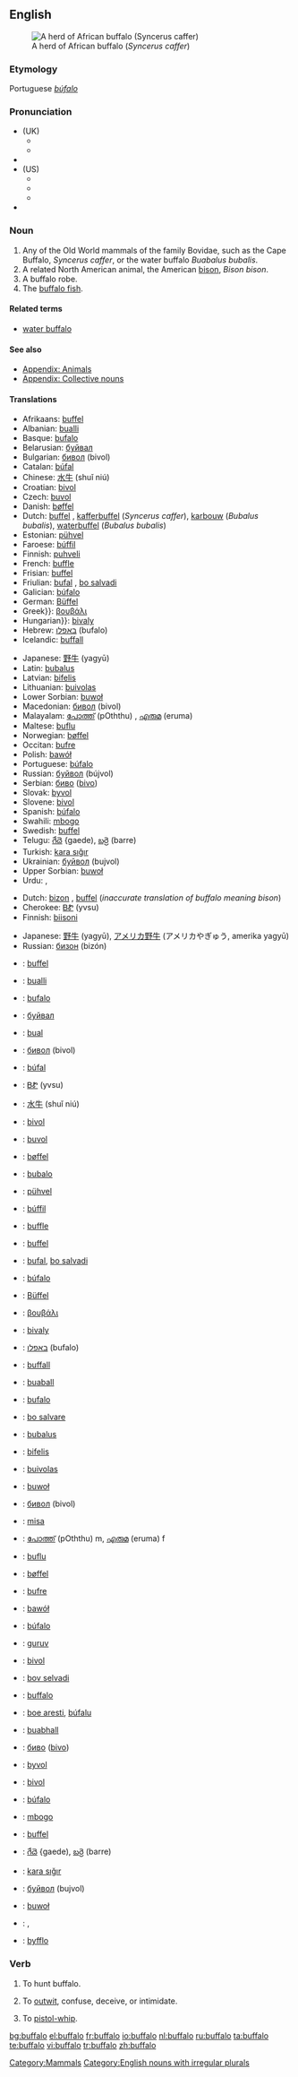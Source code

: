 {{see|Buffalo}}
{{wikipedia}}
==English==
[[Image:African Buffalo.jpg|thumb|A herd of African buffalo (''Syncerus caffer'')]]

===Etymology===
Portuguese ''[[búfalo]]''

===Pronunciation===
*(UK)
**{{IPA|/ˈbʌfələʊ/}}
**{{SAMPA|/"bVf@l@U/}}
*{{audio|en-uk-Buffalo.ogg|Audio (UK)}}
*(US)
**{{AHD|/bŭf'ə-lō/}}
**{{IPA|/ˈbʌfəloʊ/}}
**{{SAMPA|/"bVf@loU/}}
*{{audio|en-us-buffalo.ogg|Audio (US)}}

===Noun===
{{en-noun|buffaloes|pl2=buffalos|pl3=buffalo}}

# Any of the Old World mammals of the family Bovidae, such as the Cape Buffalo, ''Syncerus caffer'', or the water buffalo ''Buabalus bubalis''.
# A related North American animal, the American [[bison]], ''Bison bison''.
# A buffalo robe.
# The [[buffalo fish]].

====Related terms====
*[[water buffalo]]

====See also====
*[[Appendix: Animals]]
*[[Appendix: Collective nouns]]

====Translations====
{{trans-top|Old World mammals}}
*Afrikaans: [[buffel]]
*Albanian: [[bualli]]
*Basque: [[bufalo]]
*Belarusian: [[буйвал]] {{m}}
*Bulgarian: [[бивол]] (bivol) {{m}}
*Catalan: [[búfal]] {{m}}
*Chinese: [[水牛]] (shuǐ niú)
*Croatian: [[bivol]] {{m}}
*Czech: [[buvol]] {{m}}
*Danish: [[bøffel]]
*Dutch: [[buffel]] {{m}}, [[kafferbuffel]] {{m}} (''Syncerus caffer''), [[karbouw]] {{m}} (''Bubalus bubalis''), [[waterbuffel]] {{m}} (''Bubalus bubalis'')
*Estonian: [[pühvel]]
*Faroese: [[búffil]]
*Finnish: [[puhveli]]
*French: [[buffle]] {{m}}
*Frisian: [[buffel]] {{m}}
*Friulian: [[bufal]] {{m}}, [[bo salvadi]] {{m}}
*Galician: [[búfalo]] {{m}}
*German: [[Büffel]] {{m}}
*Greek}}: [[βουβάλι]]
*Hungarian}}: [[bivaly]]
*Hebrew: [[באפלו]] (bufalo) {{m}}
*Icelandic: [[buffall]]
{{trans-mid}}
*Japanese: [[野牛]] (yagyū)
*Latin: [[bubalus]] {{m}}
*Latvian: [[bifelis]]
*Lithuanian: [[buivolas]]
*Lower Sorbian: [[buwoł]] {{m}}
*Macedonian: [[бивол]] (bivol) {{m}}
*Malayalam: [[പോത്ത്]] (pOththu) {{m}}, [[എരുമ]] (eruma) {{f}}
*Maltese: [[buflu]] {{m}}
*Norwegian: [[bøffel]] {{m}}
*Occitan: [[bufre]] {{m}}
*Polish: [[bawół]] {{m}}
*Portuguese: [[búfalo]] {{m}}
*Russian: [[буйвол]] (bújvol) {{m}}
*Serbian: [[биво]] ([[bivo]]) {{m}}
*Slovak: [[byvol]] {{m}}
*Slovene: [[bivol]] {{m}}
*Spanish: [[búfalo]] {{m}}
*Swahili: [[mbogo]]
*Swedish: [[buffel]] {{c}}
*Telugu: [[గేదె]] {gaede), [[బర్రె]] (barre)
*Turkish: [[kara sığır]]
*Ukrainian: [[буйвол]] (bujvol) {{m}}
*Upper Sorbian: [[buwoł]] {{m}}
*Urdu: {{ur-Arab|[[بھینسا]]}} {{m}}, {{ur-Arab|[[بھینس]]}} {{f}}
{{trans-bot}}

{{trans-top|North American bison}}
*Dutch: [[bizon]] {{m}}, [[buffel]] {{m}} (''inaccurate translation of buffalo meaning bison'')
*Cherokee: [[ᏴᏑ]] (yvsu)
*Finnish: [[biisoni]]
{{trans-mid}}
*Japanese: [[野牛]] (yagyū), [[アメリカ野牛]] (アメリカやぎゅう, amerika yagyū)
*Russian: [[бизон]] (bizón) {{m}}
{{trans-bot}}

{{trans-top|robe}}
{{trans-mid}}
{{trans-bot}}

{{trans-top|fish}}
{{trans-mid}}
{{trans-bot}}

{{ttbc-top}}
*{{ttbc|Afrikaans}}: [[buffel]]
*{{ttbc|Albanian}}: [[bualli]]
*{{ttbc|Basque}}: [[bufalo]]
*{{ttbc|Belarusian}}: [[буйвал]]
*{{ttbc|Breton}}: [[bual]]
*{{ttbc|Bulgarian}}: [[бивол]] (bivol)
*{{ttbc|Catalan}}: [[búfal]]
*{{ttbc|Cherokee}}: [[ᏴᏑ]] (yvsu)
*{{ttbc|Chinese}}: [[水牛]] (shuǐ niú)
*{{ttbc|Croatian}}: [[bivol]]
*{{ttbc|Czech}}: [[buvol]]
*{{ttbc|Danish}}: [[bøffel]]
*{{ttbc|Esperanto}}: [[bubalo]]
*{{ttbc|Estonian}}: [[pühvel]]
*{{ttbc|Faroese}}: [[búffil]]
*{{ttbc|French}}: [[buffle]] {{m}}
*{{ttbc|Frisian}}: [[buffel]]
*{{ttbc|Friulian}}: [[bufal]], [[bo salvadi]]
*{{ttbc|Galician}}: [[búfalo]]
*{{ttbc|German}}: [[Büffel]] {{m}}
*{{ttbc|Greek}}: [[βουβάλι]]
*{{ttbc|Hungarian}}: [[bivaly]]
*{{ttbc|Hebrew}}: [[באפלו]] (bufalo) {{m}}
*{{ttbc|Icelandic}}: [[buffall]]
*{{ttbc|Irish}}: [[buaball]]
*{{ttbc|Italian}}: [[bufalo]] {{m}}
*{{ttbc|Ladin}}: [[bo salvare]]
{{ttbc-mid}}
*{{ttbc|Latin}}: [[bubalus]]
*{{ttbc|Latvian}}: [[bifelis]]
*{{ttbc|Lithuanian}}: [[buivolas]]
*{{ttbc|Lower Sorbian}}: [[buwoł]]
*{{ttbc|Macedonian}}: [[бивол]] (bivol)
*{{ttbc|Malay}}: [[misa]]
*{{ttbc|Malayalam}}: [[പോത്ത്]] (pOththu) m, [[എരുമ]] (eruma) f
*{{ttbc|Maltese}}: [[buflu]]
*{{ttbc|Norwegian}}: [[bøffel]] {{m}}
*{{ttbc|Occitan}}: [[bufre]]
*{{ttbc|Polish}}: [[bawół]]
*{{ttbc|Portuguese}}: [[búfalo]] {{m}}
*{{ttbc|Romani}}: [[guruv]] {{m}}
*{{ttbc|Romanian}}: [[bivol]]
*{{ttbc|Romansh}}: [[bov selvadi]]
*{{ttbc|Sami}}: [[buffalo#Sami|buffalo]]
*{{ttbc|Sardinian}}: [[boe aresti]], [[búfalu]]
*{{ttbc|Scottish}}: [[buabhall]]
*{{ttbc|Serbian}}: [[биво]] ([[bivo]])
*{{ttbc|Slovak}}: [[byvol]]
*{{ttbc|Slovene}}: [[bivol]] {{m}}
*{{ttbc|Spanish}}: [[búfalo]] {{m}}
*{{ttbc|Swahili}}: [[mbogo]]
*{{ttbc|Swedish}}: [[buffel]]
*{{ttbc|Telugu}}: [[గేదె]] {gaede), [[బర్రె]] (barre)
*{{ttbc|Turkish}}: [[kara sığır]]
*{{ttbc|Ukrainian}}: [[буйвол]] (bujvol)
*{{ttbc|Upper Sorbian}}: [[buwoł]]
*{{ttbc|Urdu}}: {{ur-Arab|[[بھینسا]]}} {{m}}, {{ur-Arab|[[بھینس]]}} {{f}}
*{{ttbc|Welsh}}: [[byfflo]]
{{ttbc-bottom}}

===Verb===
{{en-verb|buffaloes|buffaloing|buffaloed}}

# {{transitive}} To hunt buffalo.
# {{context|US|slang|transitive}} To [[outwit]], confuse, deceive, or intimidate.
# {{archaic|transitive}} To [[pistol-whip]].

[[Category:Mammals]]
[[Category:English nouns with irregular plurals]]

[[bg:buffalo]]
[[el:buffalo]]
[[fr:buffalo]]
[[io:buffalo]]
[[nl:buffalo]]
[[ru:buffalo]]
[[ta:buffalo]]
[[te:buffalo]]
[[vi:buffalo]]
[[tr:buffalo]]
[[zh:buffalo]]